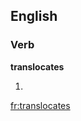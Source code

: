 ==English==

===Verb===
'''translocates'''

# {{third-person singular of|translocate}}

[[fr:translocates]]